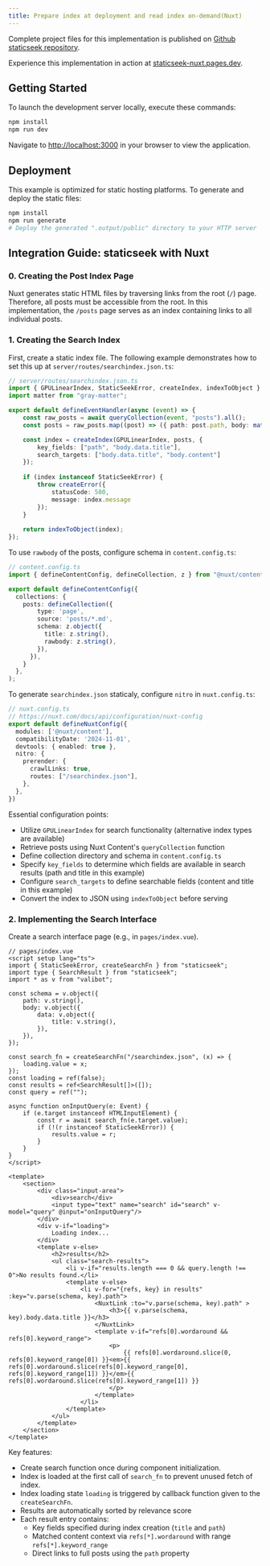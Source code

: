 ```yaml
---
title: Prepare index at deployment and read index on-demand(Nuxt)
---
```


Complete project files for this implementation is published on [Github staticseek repository](https://github.com/osawa-naotaka/staticseek/tree/main/example/nuxt/02.preindexed).

Experience this implementation in action at [staticseek-nuxt.pages.dev](https://staticseek-nuxt.pages.dev/).

## Getting Started

To launch the development server locally, execute these commands:

```bash
npm install
npm run dev
```

Navigate to [http://localhost:3000](http://localhost:3000) in your browser to view the application.

## Deployment

This example is optimized for static hosting platforms. To generate and deploy the static files:

```bash
npm install
npm run generate
# Deploy the generated ".output/public" directory to your HTTP server
```

## Integration Guide: staticseek with Nuxt

### 0. Creating the Post Index Page

Nuxt generates static HTML files by traversing links from the root (`/`) page. Therefore, all posts must be accessible from the root. In this implementation, the `/posts` page serves as an index containing links to all individual posts.

### 1. Creating the Search Index

First, create a static index file. The following example demonstrates how to set this up at `server/routes/searchindex.json.ts`:

```typescript
// server/routes/searchindex.json.ts
import { GPULinearIndex, StaticSeekError, createIndex, indexToObject } from "staticseek";
import matter from "gray-matter";

export default defineEventHandler(async (event) => {
    const raw_posts = await queryCollection(event, "posts").all();
    const posts = raw_posts.map((post) => ({ path: post.path, body: matter(post.rawbody.replaceAll("\\n", "\n")) }));

    const index = createIndex(GPULinearIndex, posts, { 
        key_fields: ["path", "body.data.title"], 
        search_targets: ["body.data.title", "body.content"] 
    });
    
    if (index instanceof StaticSeekError) {
        throw createError({
            statusCode: 500,
            message: index.message
        });
    }
    
    return indexToObject(index);
});
```
To use `rawbody` of the posts, configure schema in `content.config.ts`:

```typescript
// content.config.ts
import { defineContentConfig, defineCollection, z } from "@nuxt/content";

export default defineContentConfig({
  collections: {
    posts: defineCollection({
        type: 'page',
        source: 'posts/*.md',
        schema: z.object({
          title: z.string(),
          rawbody: z.string(),
        }),
      }),
    }
  },
);
```

To generate `searchindex.json` staticaly, configure `nitro` in `nuxt.config.ts`:

```typescript
// nuxt.config.ts
// https://nuxt.com/docs/api/configuration/nuxt-config
export default defineNuxtConfig({
  modules: ['@nuxt/content'],
  compatibilityDate: '2024-11-01',
  devtools: { enabled: true },
  nitro: {
    prerender: {
      crawlLinks: true,
      routes: ["/searchindex.json"],
    },
  },
})
```

Essential configuration points:
- Utilize `GPULinearIndex` for search functionality (alternative index types are available)
- Retrieve posts using Nuxt Content's `queryCollection` function
- Define collection directory and schema in `content.config.ts`
- Specify `key_fields` to determine which fields are available in search results (path and title in this example)
- Configure `search_targets` to define searchable fields (content and title in this example)
- Convert the index to JSON using `indexToObject` before serving

### 2. Implementing the Search Interface

Create a search interface page (e.g., in `pages/index.vue`).

```vue
// pages/index.vue
<script setup lang="ts">
import { StaticSeekError, createSearchFn } from "staticseek";
import type { SearchResult } from "staticseek";
import * as v from "valibot";

const schema = v.object({
    path: v.string(),
    body: v.object({
        data: v.object({
            title: v.string(),
        }),
    }),
});

const search_fn = createSearchFn("/searchindex.json", (x) => {
    loading.value = x;
});
const loading = ref(false);
const results = ref<SearchResult[]>([]);
const query = ref("");

async function onInputQuery(e: Event) {
    if (e.target instanceof HTMLInputElement) {
        const r = await search_fn(e.target.value);
        if (!(r instanceof StaticSeekError)) {
            results.value = r;
        }
    }
}
</script>

<template>
    <section>
        <div class="input-area">
            <div>search</div>
            <input type="text" name="search" id="search" v-model="query" @input="onInputQuery"/>
        </div>
        <div v-if="loading">
            Loading index...
        </div>
        <template v-else>
            <h2>results</h2>
            <ul class="search-results">
                <li v-if="results.length === 0 && query.length !== 0">No results found.</li>
                <template v-else>
                    <li v-for="{refs, key} in results" :key="v.parse(schema, key).path">
                        <NuxtLink :to="v.parse(schema, key).path" >
                            <h3>{{ v.parse(schema, key).body.data.title }}</h3>
                        </NuxtLink>
                        <template v-if="refs[0].wordaround && refs[0].keyword_range">
                            <p>
                                {{ refs[0].wordaround.slice(0, refs[0].keyword_range[0]) }}<em>{{ refs[0].wordaround.slice(refs[0].keyword_range[0], refs[0].keyword_range[1]) }}</em>{{ refs[0].wordaround.slice(refs[0].keyword_range[1]) }}
                            </p>
                        </template>
                    </li>
                </template>
            </ul>
        </template>
    </section>
</template>
```

Key features:
- Create search function once during component initialization.
- Index is loaded at the first call of `search_fn` to prevent unused fetch of index.
- Index loading state `loading` is triggered by callback function given to the `createSearchFn`.
- Results are automatically sorted by relevance score
- Each result entry contains:
  - Key fields specified during index creation (`title` and `path`)
  - Matched content context via `refs[*].wordaround` with range `refs[*].keyword_range`
  - Direct links to full posts using the `path` property